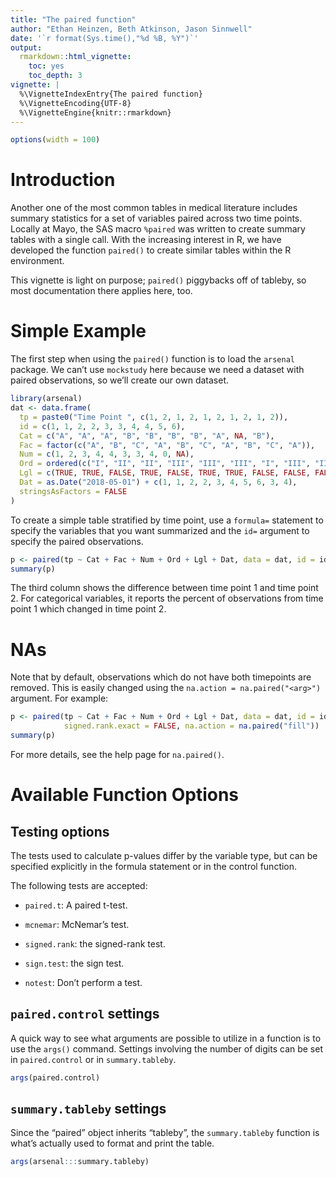 ```yaml
---
title: "The paired function"
author: "Ethan Heinzen, Beth Atkinson, Jason Sinnwell"
date: '`r format(Sys.time(),"%d %B, %Y")`'
output: 
  rmarkdown::html_vignette:
    toc: yes
    toc_depth: 3
vignette: |
  %\VignetteIndexEntry{The paired function}
  %\VignetteEncoding{UTF-8}
  %\VignetteEngine{knitr::rmarkdown}
---
```


```r
options(width = 100)
```

# Introduction

Another one of the most common tables in medical literature includes summary statistics for a set of variables paired across
two time points.  Locally at Mayo, the SAS macro `%paired` was written to create summary tables with a single call.
With the increasing interest in R, we have developed the function `paired()` to create similar tables within the R environment.  

This vignette is light on purpose; `paired()` piggybacks off of tableby, so most documentation there applies here, too.

# Simple Example

The first step when using the `paired()` function is to load the `arsenal` package.  We can't use `mockstudy` here because
we need a dataset with paired observations, so we'll create our own dataset.

```r
library(arsenal)
dat <- data.frame(
  tp = paste0("Time Point ", c(1, 2, 1, 2, 1, 2, 1, 2, 1, 2)),
  id = c(1, 1, 2, 2, 3, 3, 4, 4, 5, 6),
  Cat = c("A", "A", "A", "B", "B", "B", "B", "A", NA, "B"),
  Fac = factor(c("A", "B", "C", "A", "B", "C", "A", "B", "C", "A")),
  Num = c(1, 2, 3, 4, 4, 3, 3, 4, 0, NA),
  Ord = ordered(c("I", "II", "II", "III", "III", "III", "I", "III", "II", "I")),
  Lgl = c(TRUE, TRUE, FALSE, TRUE, FALSE, TRUE, TRUE, FALSE, FALSE, FALSE),
  Dat = as.Date("2018-05-01") + c(1, 1, 2, 2, 3, 4, 5, 6, 3, 4),
  stringsAsFactors = FALSE
)
```

To create a simple table stratified by time point, use a `formula=` statement to specify the variables that you want summarized and
the `id=` argument to specify the paired observations.

```r
p <- paired(tp ~ Cat + Fac + Num + Ord + Lgl + Dat, data = dat, id = id, signed.rank.exact = FALSE)
summary(p)
```

The third column shows the difference between time point 1 and time point 2. For categorical variables, it reports
the percent of observations from time point 1 which changed in time point 2.

# NAs

Note that by default, observations which do not have both timepoints are removed.
This is easily changed using the `na.action = na.paired("<arg>")` argument. For example:

```r
p <- paired(tp ~ Cat + Fac + Num + Ord + Lgl + Dat, data = dat, id = id,
            signed.rank.exact = FALSE, na.action = na.paired("fill"))
summary(p)
```

For more details, see the help page for `na.paired()`.

# Available Function Options

## Testing options

The tests used to calculate p-values differ by the variable type, but can be specified
explicitly in the formula statement or in the control function.

The following tests are accepted:

* `paired.t`: A paired t-test. 

* `mcnemar`: McNemar's test.

* `signed.rank`: the signed-rank test.

* `sign.test`: the sign test.

* `notest`: Don't perform a test.

## `paired.control` settings

A quick way to see what arguments are possible to utilize in a function is to use the `args()` command. Settings involving the number of digits can be set in `paired.control` or in `summary.tableby`.

```r
args(paired.control)
```

## `summary.tableby` settings

Since the "paired" object inherits "tableby", the `summary.tableby` function is what's actually used
to format and print the table.

```r
args(arsenal:::summary.tableby)
```

